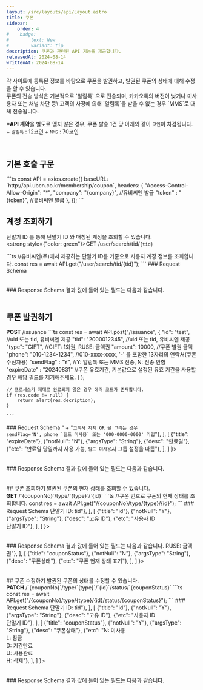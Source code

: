 ```yaml
---
layout: /src/layouts/api/Layout.astro
title: 쿠폰
sidebar:
    order: 4
#    badge:
#        text: New
#        variant: tip
description: 쿠폰과 관련된 API 기능을 제공합니다.
releasedAt: 2024-08-14
writtenAt: 2024-08-14
---
```



<Frame>
각 사이트에 등록된 정보를 바탕으로 쿠폰을 발권하고, 발권된 쿠폰의 상태에 대해 수정을 할 수 있습니다.
<br/>
쿠폰의 전송 방식은 기본적으로 `알림톡` 으로 전송되며, 카카오톡의 버전이 낮거나 미사용자 또는 채널 차단 등\
고객의 사정에 의해 `알림톡`을 받을 수 없는 경우 `MMS`로 대체 전송됩니다.
<br/>

<strong>*API 계약</strong>을 별도로 맺지 않은 경우, 쿠폰 발송 1건 당 아래와 같이 `코인`이 차감됩니다.
    + `알림톡` : 12코인
    + `MMS` : 70코인
</Frame>
<br/>

## 기본 호출 구문
<Frame>
```ts
const API = axios.create({
    baseURL: `http://api.ubcn.co.kr/membership/coupon`,
    headers: {
        "Access-Control-Allow-Origin": "*",
        "company": "{company}", //유비씨엔 발급
        "token"  : "{token}",     //유비씨엔 발급
    },
});
```
</Frame>

## 계정 조회하기
단말기 ID 를 통해 단말기 ID 와 매칭된 계정을 조회할 수 있습니다.
<br/>
<strong style={"color: green"}>GET</strong> /user/search/tid/`{tid}`
<Frame>
```ts
    //유비씨엔(주)에서 제공하는 단말기 ID를 기준으로 사용자 계정 정보를 조회합니다.
    const res = await API.get("/user/search/tid/{tid}");
```
</Frame>
<Frame>
    ### Request Schema
    <Table
        headers={[{"title": "필드명"}, {"notNull": "필수"},
            {"argsType": "타입"}, {"desc": "설명"}, {"etc": "비고"}]}
        bodys={
            [
                [
                    {"title": "tid"},
                    {"notNull": "Y"},
                    {"argsType": "String"},
                    {"desc": "단말기 ID"},
                    {"etc": "-"},
                ]
            ]
        }>
    </Table>
</Frame>
<Frame>
    ### Response Schema
    결과 값에 들어 있는 필드는 다음과 같습니다.
    <Table
        headers={[{"title": "필드명"}, {"notNull": "필수"},
            {"argsType": "타입"}, {"desc": "설명"}, {"etc": "비고"}]}
        bodys={
            [
                [
                    {"title": "code"},
                    {"notNull": "Y"},
                    {"argsType": "String"},
                    {"desc": "API 결과코드"},
                    {"etc": "-"},
                ],
                [
                    {"title": "message"},
                    {"notNull": "Y"},
                    {"argsType": "String"},
                    {"desc": "사용자 ID"},
                    {"etc": "-"},
                ],
                [
                    {"title": "description"},
                    {"notNull": "Y"},
                    {"argsType": "String"},
                    {"desc": "결과문구 요약"},
                    {"etc": "-"},
                ],
            ]
        }>
    </Table>
</Frame>

## 쿠폰 발권하기
<Frame>
    <strong style={"color: green"}>POST</strong> /issuance
    ```ts
    const res = await API.post("/issuance",
        {
            "id": "test",              //uid 또는 tid, 유비씨엔 제공
            "tid": "2000012345",         //uid 또는 tid, 유비씨엔 제공
            "type": "GIFT",              //GIFT: 1회권, RUSE: 금액권
            "amount": 10000,             //쿠폰 발권 금액
            "phone": "010-1234-1234",    //010-xxxx-xxxx, '-' 를 포함한 13자리의 연락처(쿠폰 수신자용)
            "sendFlag" : "Y",            //Y: 알림톡 또는 MMS 전송, N: 전송 안함
            "expireDate" : "20240831"    //쿠폰 유효기간, 기본값으로 설정된 유효 기간을 사용할 경우 해당 필드를 제거해주세요.
        }
    );

    // 프로세스가 제대로 완료되지 않은 경우 에러 코드가 존재합니다.
    if (res.code != null) {
        return alert(res.decription);
    }

    ```
</Frame>
<Frame>
    ### Request Schema
    <Table
        headers={[{"title": "필드명"}, {"notNull": "필수"},
            {"argsType": "타입"}, {"desc": "설명"}, {"etc": "비고"}]}
        bodys={
            [
                [
                    {"title": "id"},
                    {"notNull": "Y"},
                    {"argsType": "String"},
                    {"desc": "사용자 ID(uid)"},
                    {"etc": "id 또는 tid 둘 중 하나는 필수"},
                ],
                [
                    {"title": "tid"},
                    {"notNull": "Y"},
                    {"argsType": "String"},
                    {"desc": "단말기 ID(tid)"},
                    {"etc": "id 또는 tid 둘 중 하나는 필수"},
                ],
                [
                    {"title": "type"},
                    {"notNull": "Y"},
                    {"argsType": "String"},
                    {"desc": "쿠폰 유형"},
                    {"etc": "GIFT: 1회권, RUSE: 금액권 (최대 사용 회수는 그룹 설정)"},
                ],
                [
                    {"title": "amount"},
                    {"notNull": "Y"},
                    {"argsType": "Long"},
                    {"desc": "발권 금액"},
                    {"etc": "-"},
                ],
                [
                    {"title": "phone"},
                    {"notNull": "N"},
                    {"argsType": "String"},
                    {"desc": "쿠폰 수신 연락처"},
                    {"etc": "연락처가 없으면 미전송 발권"},
                ],
                [
                    {"title": "sendFlag"},
                    {"notNull": "N"},
                    {"argsType": "String"},
                    {"desc": "알림톡 발송여부"},
                    {"etc": "기본값: 전송, Y: 전송, N: 미전송, <br/>"
                        + "<code>고객사 자체 QR 을 그리는 경우 <br/>sendFlag='N', phone `필드 미사용` 또는 '000-0000-0000' 기입</code>"},
                ],
                [
                    {"title": "expireDate"},
                    {"notNull": "N"},
                    {"argsType": "String"},
                    {"desc": "만료일"},
                    {"etc": "만료일 당일까지 사용 가능, <code>필드 미사용</code>시 그룹 설정을 따름"},
                ],
            ]
        }>
    </Table>
</Frame>
<Frame>
    ### Response Schema
    결과 값에 들어 있는 필드는 다음과 같습니다.
    <Table headers={[{"title": "필드명"}, {"notNull": "필수"},
        {"argsType": "타입"}, {"desc": "설명"}, {"etc": "비고"}]}
           bodys={
               [
                   [
                       {"title": "code"},
                       {"notNull": "Y"},
                       {"argsType": "String"},
                       {"desc": "API 결과코드"},
                       {"etc": "-"},
                   ],
                   [
                       {"title": "message"},
                       {"notNull": "Y"},
                       {"argsType": "String"},
                       {"desc": "결과문구"},
                       {"etc": "-"},
                   ],
                   [
                       {"title": "description"},
                       {"notNull": "Y"},
                       {"argsType": "String"},
                       {"desc": "쿠폰내용 + ',' + 쿠폰 만료일자"},
                       {"etc": "-"},
                   ],
                   [
                       {"title": "amount"},
                       {"notNull": "N"},
                       {"argsType": "Long"},
                       {"desc": "발권 금액"},
                       {"etc": "정상 발권 시 표기"},
                   ],
                   [
                       {"title": "expireDate"},
                       {"notNull": "N"},
                       {"argsType": "String"},
                       {"desc": "발권된 쿠폰의 유효기간"},
                       {"etc": "정상 발권 시 표기"},
                   ],
                   [
                       {"title": "type"},
                       {"notNull": "N"},
                       {"argsType": "String"},
                       {"desc": "쿠폰타입"},
                       {"etc": "정상 발권 시 표기"},
                   ],
                   [
                       {"title": "msgSendType"},
                       {"notNull": "N"},
                       {"argsType": "String"},
                       {"desc": "전송유형"},
                       {"etc": "정상 발권 시 표기"},
                   ],
               ]
           }>
    </Table>
</Frame>
## 쿠폰 조회하기
발권된 쿠폰의 현재 상태를 조회할 수 있습니다.
<br/>
<strong style={"color: green"}>GET</strong> /`{couponNo}`/type/`{type}`/`{id}`
<Frame>
    ```ts
    //쿠폰 번호로 쿠폰의 현재 상태를 조회합니다.
    const res = await API.get("/{couponNo}/type/{type}/{id}");
    ```
</Frame>
<Frame>
    ### Request Schema
    <Table headers={[{"title": "필드명"}, {"notNull": "필수"},
        {"argsType": "타입"}, {"desc": "설명"}, {"etc": "비고"}]}
           bodys={
               [
                   [
                       {"title": "couponNo"},
                       {"notNull": "Y"},
                       {"argsType": "String"},
                       {"desc": "쿠폰번호"},
                       {"etc": "-"},
                   ],
                   [
                       {"title": "type"},
                       {"notNull": "Y"},
                       {"argsType": "String"},
                       {"desc": "인증타입"},
                       {"etc": "사용자 ID: uid<br/>단말기 ID: tid"},
                   ],
                   [
                       {"title": "id"},
                       {"notNull": "Y"},
                       {"argsType": "String"},
                       {"desc": "고유 ID"},
                       {"etc": "사용자 ID<br/>단말기 ID"},
                   ],
               ]
           }>
    </Table>
</Frame>
<Frame>
    ### Response Schema
    결과 값에 들어 있는 필드는 다음과 같습니다.
    <Table headers={[{"title": "필드명"}, {"notNull": "필수"},
        {"argsType": "타입"}, {"desc": "설명"}, {"etc": "비고"}]}
           bodys={
               [
                   [
                       {"title": "code"},
                       {"notNull": "Y"},
                       {"argsType": "String"},
                       {"desc": "API 결과코드"},
                       {"etc": "-"},
                   ],
                   [
                       {"title": "message"},
                       {"notNull": "Y"},
                       {"argsType": "String"},
                       {"desc": "결과문구"},
                       {"etc": "쿠폰번호"},
                   ],
                   [
                       {"title": "description"},
                       {"notNull": "Y"},
                       {"argsType": "String"},
                       {"desc": "결과문구 요약"},
                       {"etc": "-"},
                   ],
                   [
                       {"title": "groupName"},
                       {"notNull": "N"},
                       {"argsType": "String"},
                       {"desc": "그룹명"},
                       {"etc": "-"},
                   ],
                   [
                       {"title": "merchantName"},
                       {"notNull": "N"},
                       {"argsType": "String"},
                       {"desc": "가맹점명"},
                       {"etc": "-"},
                   ],
                   [
                       {"title": "couponNo"},
                       {"notNull": "N"},
                       {"argsType": "String"},
                       {"desc": "쿠폰번호"},
                       {"etc": "-"},
                   ],
                   [
                       {"title": "amount"},
                       {"notNull": "N"},
                       {"argsType": "Long"},
                       {"desc": "발권 금액"},
                       {"etc": "-"},
                   ],
                   [
                       {"title": "phone"},
                       {"notNull": "N"},
                       {"argsType": "String"},
                       {"desc": "수신 연락처"},
                       {"etc": "-"},
                   ],
                   [
                       {"title": "regDate"},
                       {"notNull": "N"},
                       {"argsType": "String"},
                       {"desc": "발권일자"},
                       {"etc": "-"},
                   ],
                   [
                       {"title": "expireDate"},
                       {"notNull": "N"},
                       {"argsType": "String"},
                       {"desc": "발권된 쿠폰의 유효기간"},
                       {"etc": "명시된 일자까지 사용 가능"},
                   ],
                   [
                       {"title": "couponType"},
                       {"notNull": "N"},
                       {"argsType": "String"},
                       {"desc": "쿠폰타입"},
                       {"etc": "GIFT: 1회권<br/>RUSE: 금액권"},
                   ],
                   [
                       {"title": "couponStatus"},
                       {"notNull": "N"},
                       {"argsType": "String"},
                       {"desc": "쿠폰상태"},
                       {"etc": "쿠폰 현재 상태 표기"},
                   ],
               ]
           }>
    </Table>
</Frame>
## 쿠폰 수정하기
발권된 쿠폰의 상태를 수정할 수 있습니다.
<br/>
<strong style={"color: green"}>PATCH</strong> /`{couponNo}`/type/`{type}`/`{id}`/status/`{couponStatus}`
<Frame>
    ```ts
    const res = await API.get("/{couponNo}/type/{type}/{id}/status/{couponStatus}");
    ```
</Frame>
<Frame>
    ### Request Schema
    <Table headers={[{"title": "필드명"}, {"notNull": "필수"},
        {"argsType": "타입"}, {"desc": "설명"}, {"etc": "비고"}]}
           bodys={
               [
                   [
                       {"title": "couponNo"},
                       {"notNull": "Y"},
                       {"argsType": "String"},
                       {"desc": "쿠폰번호"},
                       {"etc": "-"},
                   ],
                   [
                       {"title": "type"},
                       {"notNull": "Y"},
                       {"argsType": "String"},
                       {"desc": "인증타입"},
                       {"etc": "사용자 ID: uid<br/>단말기 ID: tid"},
                   ],
                   [
                       {"title": "id"},
                       {"notNull": "Y"},
                       {"argsType": "String"},
                       {"desc": "고유 ID"},
                       {"etc": "사용자 ID<br/>단말기 ID"},
                   ],
                   [
                       {"title": "couponStatus"},
                       {"notNull": "Y"},
                       {"argsType": "String"},
                       {"desc": "쿠폰상태"},
                       {"etc": "N: 미사용<br/>L: 잠금<br/>D: 기간만료<br/>U: 사용완료<br/>H: 삭제"},
                   ],
               ]
           }>
    </Table>
</Frame>
<Frame>
    ### Response Schema
    결과 값에 들어 있는 필드는 다음과 같습니다.
    <Table headers={[{"title": "필드명"}, {"notNull": "필수"},
        {"argsType": "타입"}, {"desc": "설명"}, {"etc": "비고"}]}
           bodys={
               [
                   [
                       {"title": "code"},
                       {"notNull": "Y"},
                       {"argsType": "String"},
                       {"desc": "API 결과코드"},
                       {"etc": "-"},
                   ],
                   [
                       {"title": "message"},
                       {"notNull": "Y"},
                       {"argsType": "String"},
                       {"desc": "결과문구"},
                       {"etc": "-"},
                   ],
                   [
                       {"title": "description"},
                       {"notNull": "Y"},
                       {"argsType": "String"},
                       {"desc": "결과문구 요약"},
                       {"etc": "-"},
                   ],
               ]
           }>
    </Table>
</Frame>